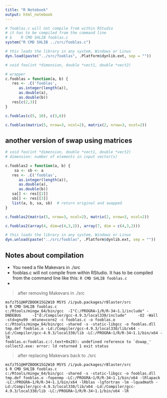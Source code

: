 ```yaml
---
title: "R Notebook"
output: html_notebook
---
```


```r
# fooblas.c will not compile from within RStudio
# it has to be compiled from the command line
# $    R CMD SHLIB fooblas.c
system("R CMD SHLIB ../src/fooblas.c")
```


```r
# this loads the library in any system, Windows or Linux
dyn.load(paste("../src/fooblas", .Platform$dynlib.ext, sep = ""))
```


```r
# void foo(int *dimension, double *vect1, double *vect2)

# wrapper
c.fooblas = function(a, b) {
   res <- .C('fooblas',
      as.integer(length(a)),
      as.double(a),
      as.double(b))
   res[c(2,3)]
}
```


```r
c.fooblas(c(5, 10), c(3,6))
```

```r
c.fooblas(matrix(5, nrow=3, ncol=2), matrix(2, nrow=3, ncol=2))
```

## another version of swap using matrices

```r
# void foo(int *dimension, double *vect1, double *vect2)
# dimension: number of elements in input vector(s)

c.fooblas2 = function(a, b) {
    sa <- sb <- a
   res <- .C('fooblas',
      as.integer(length(a)),
      as.double(a),
      as.double(b))
   sa[] <- res[[2]]
   sb[] <- res[[3]]
   list(a, b, sa, sb)  # return original and swapped
}
```


```r
c.fooblas2(matrix(5, nrow=3, ncol=2), matrix(2, nrow=3, ncol=2))
```

```r
c.fooblas2(array(4, dim=c(4,3,2)), array(7, dim = c(4,3,2)))
```


```r
# this loads the library in any system, Windows or Linux
dyn.unload(paste("../src/fooblas", .Platform$dynlib.ext, sep = ""))
```

## Notes about compilation

* You need a file Makevars in ./src
* fooblas.c will not compile from within RStudio. It has to be compiled from the command line like this: `R CMD SHLIB fooblas.c`
*

> after removing Makevars in ./src

    msfz751@HPZBOOK15G2W10 MSYS /i/pub.packages/rBlaster/src
    $ R CMD SHLIB fooblas.c
    c:/Rtools/mingw_64/bin/gcc  -I"C:/PROGRA~1/R/R-34~1.1/include" -DNDEBUG     -I"d:/Compiler/gcc-4.9.3/local330/include"     -O2 -Wall  -std=gnu99 -mtune=core2 -c fooblas.c -o fooblas.o
    c:/Rtools/mingw_64/bin/gcc -shared -s -static-libgcc -o fooblas.dll tmp.def fooblas.o -Ld:/Compiler/gcc-4.9.3/local330/lib/x64 -Ld:/Compiler/gcc-4.9.3/local330/lib -LC:/PROGRA~1/R/R-34~1.1/bin/x64 -lR
    fooblas.o:fooblas.c:(.text+0x28): undefined reference to `dswap_'
    collect2.exe: error: ld returned 1 exit status

    
> after replacing Makevars back to ./src

    msfz751@HPZBOOK15G2W10 MSYS /i/pub.packages/rBlaster/src
    $ R CMD SHLIB fooblas.c
    c:/Rtools/mingw_64/bin/gcc -shared -s -static-libgcc -o fooblas.dll tmp.def fooblas.o -fopenmp -LC:/PROGRA~1/R/R-34~1.1/bin/x64 -lRlapack -LC:/PROGRA~1/R/R-34~1.1/bin/x64 -lRblas -lgfortran -lm -lquadmath -Ld:/Compiler/gcc-4.9.3/local330/lib/x64 -Ld:/Compiler/gcc-4.9.3/local330/lib -LC:/PROGRA~1/R/R-34~1.1/bin/x64 -lR



